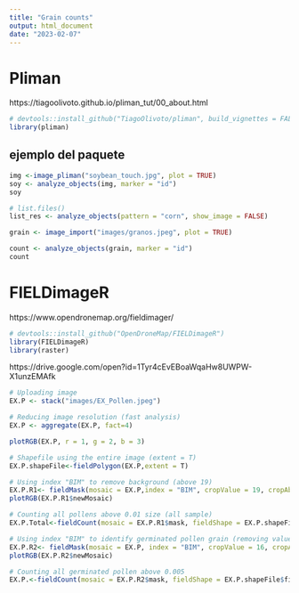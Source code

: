 ```yaml
---
title: "Grain counts"
output: html_document
date: "2023-02-07"
---
```


# Pliman

https://tiagoolivoto.github.io/pliman_tut/00_about.html 

```r
# devtools::install_github("TiagoOlivoto/pliman", build_vignettes = FALSE)
library(pliman)
```

## ejemplo del paquete

```r
img <-image_pliman("soybean_touch.jpg", plot = TRUE)
soy <- analyze_objects(img, marker = "id")
soy
```

```r
# list.files()
list_res <- analyze_objects(pattern = "corn", show_image = FALSE)
```


```r
grain <- image_import("images/granos.jpeg", plot = TRUE)

count <- analyze_objects(grain, marker = "id")
count
```

# FIELDimageR

https://www.opendronemap.org/fieldimager/

```r
# devtools::install_github("OpenDroneMap/FIELDimageR")
library(FIELDimageR)
library(raster)
```

https://drive.google.com/open?id=1Tyr4cEvEBoaWqaHw8UWPW-X1unzEMAfk

```r
# Uploading image
EX.P <- stack("images/EX_Pollen.jpeg")

# Reducing image resolution (fast analysis)
EX.P <- aggregate(EX.P, fact=4) 

plotRGB(EX.P, r = 1, g = 2, b = 3)

# Shapefile using the entire image (extent = T)
EX.P.shapeFile<-fieldPolygon(EX.P,extent = T)

# Using index "BIM" to remove background (above 19)
EX.P.R1<- fieldMask(mosaic = EX.P,index = "BIM", cropValue = 19, cropAbove = T)
plotRGB(EX.P.R1$newMosaic)

# Counting all pollens above 0.01 size (all sample)
EX.P.Total<-fieldCount(mosaic = EX.P.R1$mask, fieldShape = EX.P.shapeFile$fieldShape, minSize = 0.01) 

# Using index "BIM" to identify germinated pollen grain (removing values above 16)
EX.P.R2<- fieldMask(mosaic = EX.P, index = "BIM", cropValue = 16, cropAbove = T)
plotRGB(EX.P.R2$newMosaic)

# Counting all germinated pollen above 0.005 
EX.P.<-fieldCount(mosaic = EX.P.R2$mask, fieldShape = EX.P.shapeFile$fieldShape, minSize = 0.005)

```

